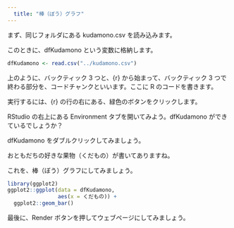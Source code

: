 ```yaml
---
  title: "棒（ぼう）グラフ"
---
```

  
まず、同じフォルダにある kudamono.csv を読み込みます。

このときに、dfKudamono という変数に格納します。

```r
dfKudamono <- read.csv("../kudamono.csv")
```

上のように、バックティック 3 つと、{r} から始まって、バックティック 3 つで終わる部分を、コードチャンクといいます。ここに R のコードを書きます。

実行するには、{r} の行の右にある、緑色のボタンをクリックします。

RStudio の右上にある Environment タブを開いてみよう。dfKudamono ができているでしょうか？

dfKudamono をダブルクリックしてみましょう。

おともだちの好きな果物（くだもの）が書いてありますね。

これを、棒（ぼう）グラフにしてみましょう。

```r
library(ggplot2)
ggplot2::ggplot(data = dfKudamono,
                aes(x = くだもの)) +
  ggplot2::geom_bar()
```

最後に、Render ボタンを押してウェブページにしてみましょう。

